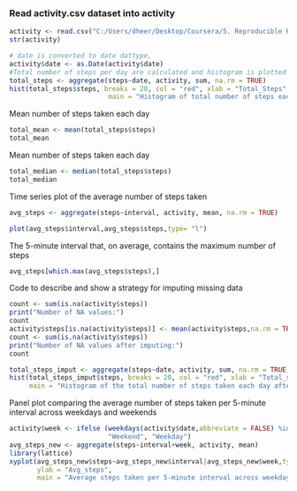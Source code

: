 ### Read activity.csv dataset into activity

```{r, echo=TRUE}
activity <- read.csv("C:/Users/dheer/Desktop/Coursera/5. Reproducible Research/project/activity.csv", stringsAsFactors = FALSE)
str(activity)
```


```{r, echo=TRUE}
# date is converted to date dattype,
activity$date <- as.Date(activity$date)
#Total number of steps per day are calculated and histogram is plotted
total_steps <- aggregate(steps~date, activity, sum, na.rm = TRUE)
hist(total_steps$steps, breaks = 20, col = "red", xlab = "Total_Steps", 
                         main = "Histogram of total number of steps each day")
```

Mean number of steps taken each day
```{r, echo=TRUE}
total_mean <- mean(total_steps$steps)
total_mean
```

Mean number of steps taken each day
```{r,echo = TRUE}
total_median <- median(total_steps$steps)
total_median
```

Time series plot of the average number of steps taken
```{r, echo=TRUE}
avg_steps <- aggregate(steps~interval, activity, mean, na.rm = TRUE)

plot(avg_steps$interval,avg_steps$steps,type= "l")
```

The 5-minute interval that, on average, contains the maximum number of steps
```{r,echo = TRUE}
avg_steps[which.max(avg_steps$steps),]
```

Code to describe and show a strategy for imputing missing data
```{r,echo = TRUE}
count <- sum(is.na(activity$steps))
print("Number of NA values:")
count
activity$steps[is.na(activity$steps)] <- mean(activity$steps,na.rm = TRUE)
count <- sum(is.na(activity$steps))
print("Number of NA values after imputing:")
count
```
```{r,echo = TRUE}
total_steps_imput <- aggregate(steps~date, activity, sum, na.rm = TRUE)
hist(total_steps_imput$steps, breaks = 20, col = "red", xlab = "Total_steps",
     main = "Histogram of the total number of steps taken each day after imputing")
```

Panel plot comparing the average number of steps taken per 5-minute interval across weekdays and weekends

```{r,echo = TRUE}
activity$week <- ifelse (weekdays(activity$date,abbreviate = FALSE) %in% c("Saturday","Sunday"), 
                         "Weekend", "Weekday")
avg_steps_new <- aggregate(steps~interval+week, activity, mean)
library(lattice)
xyplot(avg_steps_new$steps~avg_steps_new$interval|avg_steps_new$week,type= "l",  layout = c(1,2), xlab = "Interval",
       ylab = "Avg_steps",
       main = "Average steps taken per 5-minute interval across weekdays and weekends")
```